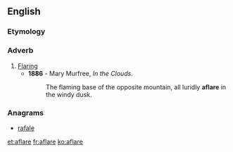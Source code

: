 ==English==

===Etymology===
{{prefix|a|flare}}

===Adverb===
{{en-adv}}

# [[flare|Flaring]]
#* '''1886''' - Mary Murfree, ''In the Clouds''.
#*: The flaming base of the opposite mountain, all luridly '''aflare''' in the windy dusk.

===Anagrams===
* [[rafale#English|rafale]]

[[et:aflare]]
[[fr:aflare]]
[[ko:aflare]]